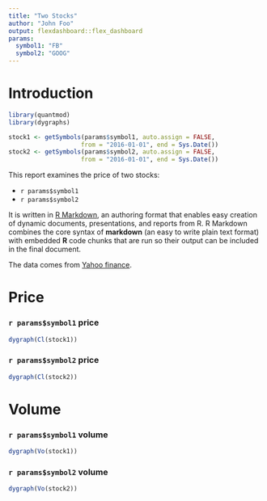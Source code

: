 ```yaml
---
title: "Two Stocks"
author: "John Foo"
output: flexdashboard::flex_dashboard
params:
  symbol1: "FB"
  symbol2: "GOOG"
---
```


# Introduction {.sidebar}

```r
library(quantmod)
library(dygraphs)

stock1 <- getSymbols(params$symbol1, auto.assign = FALSE,
                    from = "2016-01-01", end = Sys.Date())
stock2 <- getSymbols(params$symbol2, auto.assign = FALSE,
                    from = "2016-01-01", end = Sys.Date())
```

This report examines the price of two stocks: 
  
* `r params$symbol1`
* `r params$symbol2` 

It is written in [R Markdown](http://rmarkdown.rstudio.com), an authoring format that enables easy creation of dynamic documents, presentations, and reports from R. R Markdown combines the core syntax of **markdown** (an easy to write plain text format) with embedded **R** code chunks that are run so their output can be included in the final document.

The data comes from [Yahoo finance](http://finance.yahoo.com).

# Price

### `r params$symbol1` price

```r
dygraph(Cl(stock1))
```

### `r params$symbol2` price

```r
dygraph(Cl(stock2))
```

# Volume

### `r params$symbol1` volume

```r
dygraph(Vo(stock1))
```

### `r params$symbol2` volume

```r
dygraph(Vo(stock2))
```
